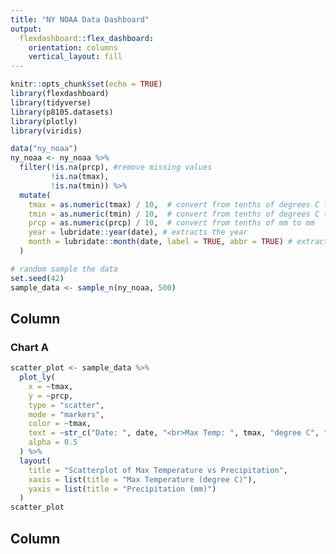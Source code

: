 ```yaml
---
title: "NY NOAA Data Dashboard"
output: 
  flexdashboard::flex_dashboard:
    orientation: columns
    vertical_layout: fill
---
```


```r
knitr::opts_chunk$set(echo = TRUE)
library(flexdashboard)
library(tidyverse)
library(p8105.datasets)
library(plotly)
library(viridis)
```

```r
data("ny_noaa")
ny_noaa <- ny_noaa %>%
  filter(!is.na(prcp), #remove missing values
         !is.na(tmax), 
         !is.na(tmin)) %>%
  mutate(
    tmax = as.numeric(tmax) / 10,  # convert from tenths of degrees C to degree C
    tmin = as.numeric(tmin) / 10,  # convert from tenths of degrees C to degree C
    prcp = as.numeric(prcp) / 10,  # convert from tenths of mm to mm
    year = lubridate::year(date), # extracts the year
    month = lubridate::month(date, label = TRUE, abbr = TRUE) # extracts the month
  )

# random sample the data
set.seed(42)
sample_data <- sample_n(ny_noaa, 500) 
```


Column {data-width=650}
-----------------------------------------------------------------------

### Chart A

```r
scatter_plot <- sample_data %>%
  plot_ly(
    x = ~tmax, 
    y = ~prcp, 
    type = "scatter", 
    mode = "markers",
    color = ~tmax, 
    text = ~str_c("Date: ", date, "<br>Max Temp: ", tmax, "degree C", "<br>Precipitation: ", prcp, " mm"),
    alpha = 0.5
  ) %>%
  layout(
    title = "Scatterplot of Max Temperature vs Precipitation",
    xaxis = list(title = "Max Temperature (degree C)"),
    yaxis = list(title = "Precipitation (mm)")
  )
scatter_plot

```

Column {data-width=350}
-----------------------------------------------------------------------
